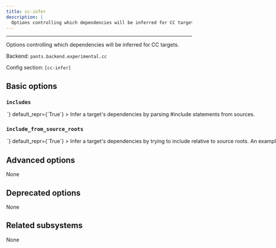 ```yaml
---
title: cc-infer
description: |
  Options controlling which dependencies will be inferred for CC targets.
---
```



---

Options controlling which dependencies will be inferred for CC targets.

Backend: <span className="color--primary">`pants.backend.experimental.cc`</span>

Config section: <span className="color--primary">`[cc-infer]`</span>

<span className={styles.options}>

## Basic options

### `includes`

<Option
  cli_repr={`--[no-]cc-infer-includes`}
  env_repr='PANTS_CC_INFER_INCLUDES'
  toml_repr={`[cc-infer]
includes = <bool>`}
  default_repr={`True`}
>

Infer a target&#x27;s dependencies by parsing #include statements from sources.

</Option>

### `include_from_source_roots`

<Option
  cli_repr={`--[no-]cc-infer-include-from-source-roots`}
  env_repr='PANTS_CC_INFER_INCLUDE_FROM_SOURCE_ROOTS'
  toml_repr={`[cc-infer]
include_from_source_roots = <bool>`}
  default_repr={`True`}
>

Infer a target&#x27;s dependencies by trying to include relative to source roots.

An example where this may be useful is if you have a a file at `root/include/mylib/foo.h` which may be referenced via `#include "mylib/foo.h"`. This option will allow you to correctly infer dependencies if you have a source root at `root/{include}` and searching for `mylib/foo.h` relative to the that source root.

The inferred files take part in compilation, and the source root is added to the compilation include search path (https://clang.llvm.org/docs/ClangCommandLineReference.html#include-path-management) with command line arguments prefixed by the &#x27;-I&#x27; flag.

</Option>

## Advanced options

None

## Deprecated options

None

## Related subsystems

None

</span>

